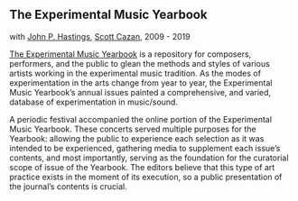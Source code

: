 ## The Experimental Music Yearbook

<Cover src="matador.jpg" />

with [John P. Hastings](https://www.johnphastings.org/), [Scott Cazan](https://scottcazan.com/), 2009 - 2019

[The Experimental Music Yearbook](https://experimentalmusicyearbook.com/) is a repository for composers, performers, and the public to glean the methods and styles of various artists working in the experimental music tradition. As the modes of experimentation in the arts change from year to year, the Experimental Music Yearbook’s annual issues painted a comprehensive, and varied, database of experimentation in music/sound.

A periodic festival accompanied the online portion of the Experimental Music Yearbook. These concerts served multiple purposes for the Yearbook: allowing the public to experience each selection as it was intended to be experienced, gathering media to supplement each issue’s contents, and most importantly, serving as the foundation for the curatorial scope of issue of the Yearbook. The editors believe that this type of art practice exists in the moment of its execution, so a public presentation of the journal’s contents is crucial.
